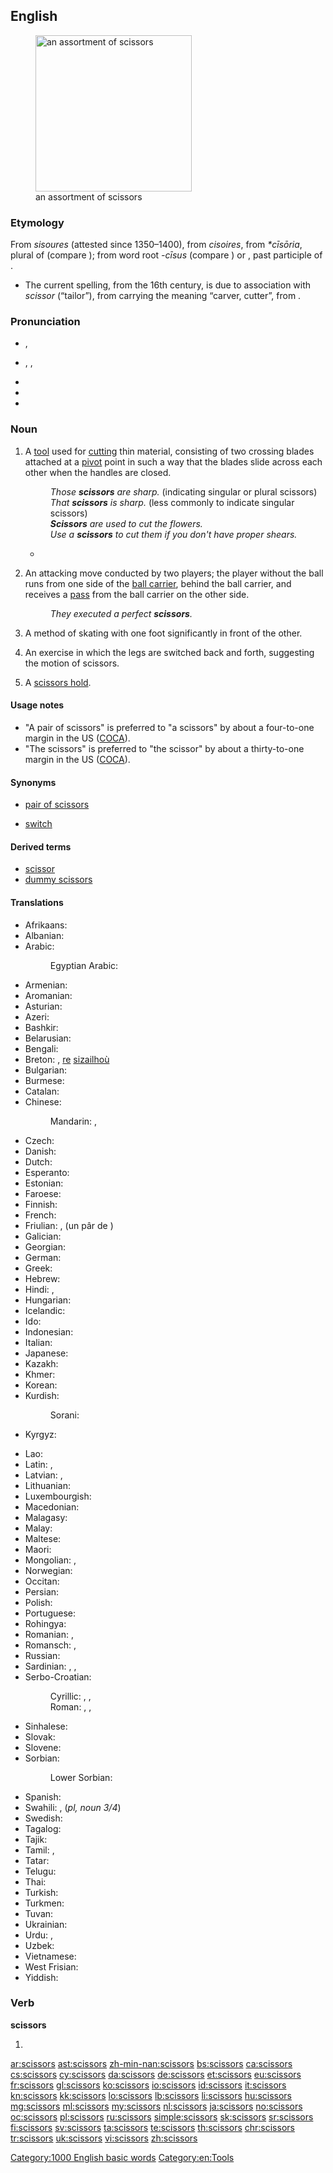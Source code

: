 ==English==
[[Image:Nozyczki4.jpg|thumb|right|250px|an assortment of scissors]]

===Etymology===
From {{etyl|enm|en}} ''sisoures'' (attested since 1350–1400), from {{etyl|fro|en}} ''cisoires'', from {{etyl|VL.|en}} ''*cīsōria'', plural of {{etyl|LL.|en}} {{term|cīsōrium||cutting tool}} (compare {{term|chisel}}); from {{etyl|la|en}} word root ''-cīsus'' (compare {{term|excise}}) or {{term|cæsus}}, past participle of {{term|cædere||to cut}}.
* The current spelling, from the 16th century, is due to association with {{etyl|ML.|en}} ''scissor'' (“tailor”), from {{etyl|la|en}} carrying the meaning “carver, cutter”, from {{term|scindere||to split|lang=la}}.

===Pronunciation===
* {{a|RP}} {{IPA|/ˈsɪzəz/}}, {{X-SAMPA|/"sIz@z/}}
* {{a|US}} {{enPR|sĭzʹərz}}, {{IPA|/ˈsɪzɚz/}}, {{X-SAMPA|/"sIz@`z/}}
* {{audio|en-us-scissors.ogg|Audio (US)}}
* {{audio|En-uk-scissors.ogg|Audio (UK)}}
* {{rhymes|ɪzə(r)z}}

===Noun===
{{en-plural noun}}

# {{context|countable|plural in form|usually|with a plural verb|lang=en}} A [[tool]] used for [[cut]]ting thin material, consisting of two crossing blades attached at a [[pivot]] point in such a way that the blades slide across each other when the handles are closed.
#: ''Those '''scissors''' are sharp.'' (indicating singular or plural scissors)
#: ''That '''scissors''' is sharp.'' (less commonly to indicate singular scissors)
#: '''''Scissors''' are used to cut the flowers.''
#: ''Use a '''scissors''' to cut them if you don't have proper shears.''
#* {{quote-news|title=Around the Garden|work=New York Times|date=Jun 22|year=1947|passage=Roses will last longer if a knife rather than a '''scissors''' is used to cut the blooms.}}
# {{context|countable|rugby|lang=en}} An attacking move conducted by two players; the player without the ball runs from one side of the [[ball carrier]], behind the ball carrier, and receives a [[pass]] from the ball carrier on the other side.
#: ''They executed a perfect '''scissors'''.''
# {{context|countable|skating|lang=en}} A method of skating with one foot significantly in front of the other.
# {{context|countable|gymnastics|lang=en}} An exercise in which the legs are switched back and forth, suggesting the motion of scissors.
# {{context|countable|wrestling|lang=en}} A [[scissors hold]].

====Usage notes====
* "A pair of scissors" is preferred to "a scissors" by about a four-to-one margin in the US ([[COCA]]).
* "The scissors" is preferred to "the scissor" by about a thirty-to-one margin in the US ([[COCA]]).

====Synonyms====
* {{sense|tool used for cutting}} [[pair of scissors]]
* {{sense|rugby}} [[switch]]

====Derived terms====
* [[scissor]]<!--attributive form and verb-->
* [[dummy scissors]]

====Translations====
{{trans-top|tool used for cutting}}
* Afrikaans: {{t-|af|skêr}}
* Albanian: {{t-|sq|gërshërë|f}}
* Arabic: {{t-|ar|مِقَصّ|m|tr=miqaṣṣ}}
*: Egyptian Arabic: {{t-|ar|مقص|m|tr=maqaṣṣ}}
* Armenian: {{t-|hy|մկրատ|tr=mkrat}}
* Aromanian: {{t-|rup|foarficã|f}}
* Asturian: {{t-|ast|tixeres|f-p}}
* Azeri: {{t+|az|qayçı}}
* Bashkir: {{tø|ba|ҡайсы|tr=qaysï|sc=Cyrl}}
* Belarusian: {{t-|be|нажніцы|p|tr=nažnícy|sc=Cyrl}}
* Bengali: {{t-|bn|কাঁচি|tr=kãci|sc=Beng}}
* Breton: {{t-|br|sizailhoù|f-p}}, [[re]] [[sizailhoù]]
* Bulgarian: {{t+|bg|ножица|f|tr=nóžica}}
* Burmese: {{t+|my|ကတ်ကြေး|tr=katkyi:|sc=Mymr}}
* Catalan: {{t+|ca|tisores|f-p}}
* Chinese:
*: Mandarin: {{t|cmn|剪刀|tr=jiǎndāo|sc=Hani}}, {{t|cmn|剪子|tr=jiǎnzǐ|sc=Hani}}
* Czech: {{t+|cs|nůžky|f-p}}
* Danish: {{t+|da|saks|c}}
* Dutch: {{t+|nl|schaar|f}}
* Esperanto: {{t-|eo|tondilo}}
* Estonian: {{t-|et|käärid}}
* Faroese: {{t-|fo|saksur|m}}
* Finnish: {{t+|fi|sakset|p}}
* French: {{t+|fr|ciseaux|m-p}}
* Friulian: {{tø|fur|fuarpis}}, (un pâr de {{tø|fur|fuarfis}})
* Galician: {{t-|gl|tesoiras|f-p}}
* Georgian: {{t-|ka|მაკრატელი|tr=makrateli|sc=Geor}}
* German: {{t+|de|Schere|f}}
* Greek: {{t+|el|ψαλίδι|n|tr=psalídi}}
* Hebrew: {{t+|he|מספריים|alt=מִסְפָּרַיִם|m-p|tr=misparáyim}}
* Hindi: {{t-|hi|कैंची|f|tr=kaiṇcī|sc=Deva}}, {{t-|hi|क़ैंची|f|tr=qaiṇcī|sc=Deva}}
* Hungarian: {{t+|hu|olló}}
* Icelandic: {{t+|is|skæri|n-p}}
* Ido: {{t+|io|cizo}}
* Indonesian: {{t+|id|gunting}}
* Italian: {{t+|it|forbici|f-p}}
* Japanese: {{t+|ja|鋏|tr=はさみ, hasami}}
* Kazakh: {{t|kk|қайшы|tr=qayşı|sc=Cyrl}}
* Khmer: {{t+|km|កន្ត្រៃ|tr=kon trai|sc=Khmr}}
* Korean: {{t+|ko|가위|tr=gawi|sc=Kore}}
* Kurdish:
*: Sorani: {{t+|ku|مه‌قه‌س|sc=ku-Arab}}
* Kyrgyz: {{t-|ky|кайчы|tr=kayçı|sc=Cyrl}}
{{trans-mid}}
* Lao: {{t+|lo|ມີດຕັດ|tr=mīt tat|sc=Laoo}}
* Latin: {{t-|la|axicia}}, {{t-|la|forfex}}
* Latvian: {{t+|lv|dzirkles|f-p}}, {{t-|lv|šķēres|f-p}}
* Lithuanian: {{t-|lt|žirklės|p}}
* Luxembourgish: {{t+|lb|Schéier|f}}
* Macedonian: {{t-|mk|ножици|f-p|tr=nóžici}}
* Malagasy: {{t+|mg|hety}}
* Malay: {{t-|ms|gunting}}
* Maltese: {{t-|mt|mqassijiet|m-p}}
* Maori: {{t-|mi|kutikuti}}
* Mongolian: {{t-|mn|хайчлах|tr=hajčlah|sc=Cyrl}}, {{t+|mn|хайч|tr=hajč|sc=Cyrl}}
* Norwegian: {{t+|no|saks|m|f}}
* Occitan: {{t+|oc|cisèls}}
* Persian: {{t+|fa|قیچی|tr=qeyči|sc=fa-Arab}}
* Polish: {{t+|pl|nożyczki|p}}
* Portuguese: {{t+|pt|tesoura|f}}
* Rohingya: {{tø|rhg|kesi}}
* Romanian: {{t-|ro|foarfece}}, {{t-|ro|foarfecă}}
* Romansch: {{t-|rm|forsch}}, {{t-|rm|forbesch}}
* Russian: {{t+|ru|ножницы|f-p|tr=nóžnicy}}
* Sardinian: {{t-|sc|fóltighe}}, {{t-|sc|fórfiga}}, {{t-|sc|fórfighe}}
* Serbo-Croatian:
*: Cyrillic: {{t-|sh|маказе|f-p}}, {{t-|sh|шкаре|f-p}}, {{t-|sh|ножице|f-p}}
*: Roman: {{t-|sh|makaze|f-p}}, {{t-|sh|škare|f-p}}, {{t-|sh|nožice|f-p}}
* Sinhalese: {{t+|si|කතුර|tr=katura|sc=Sinh}}
* Slovak: {{t-|sk|nožnice|f-p}}
* Slovene: {{t+|sl|škarje|f-p}}
* Sorbian:
*: Lower Sorbian: {{tø|dsb|nožyce|p}}
* Spanish: {{t+|es|tijera|f}}
* Swahili: {{t-|sw|mkasi}}, {{t-|sw|mikasi}} (''pl, noun 3/4'')
* Swedish: {{t+|sv|sax|c}}
* Tagalog: {{t-|tl|gunting}}
* Tajik: {{t-|tg|қайчӣ|tr=qayčī|sc=Cyrl}}
* Tamil: {{t+|ta|கத்திரி|tr=kattiri}}, {{t-|ta|கத்தரிக்கோல்|tr=kattarikkol}}
* Tatar: {{t+|tt|кайчы|tr=qayçı|sc=Cyrl}}
* Telugu: {{t+|te|కత్తెర|tr=kattera}}
* Thai: {{t+|th|กรรไกร|tr=gron-grai}}
* Turkish: {{t+|tr|makas}}
* Turkmen: {{t-|tk|gaýcy}}
* Tuvan: {{tø|tyv|хачы|tr=khačy}}
* Ukrainian: {{t+|uk|ножиці|f-p|tr=nóžyci}}
* Urdu: {{t-|ur|قینچی|tr=qaincī}}, {{t-|ur|کینچی|f|tr=kaiṇcī|sc=ur-Arab}}
* Uzbek: {{t-|uz|qaychi}}
* Vietnamese: {{t+|vi|kéo}}
* West Frisian: {{t-|fy|skjirre}}
* Yiddish: {{t-|yi|שער|sc=Hebr}}
{{trans-bottom}}

===Verb===
'''scissors'''

# {{en-third-person singular of|scissor}}

[[Category:1000 English basic words]]
[[Category:en:Tools]]

[[ar:scissors]]
[[ast:scissors]]
[[zh-min-nan:scissors]]
[[bs:scissors]]
[[ca:scissors]]
[[cs:scissors]]
[[cy:scissors]]
[[da:scissors]]
[[de:scissors]]
[[et:scissors]]
[[eu:scissors]]
[[fr:scissors]]
[[gl:scissors]]
[[ko:scissors]]
[[io:scissors]]
[[id:scissors]]
[[it:scissors]]
[[kn:scissors]]
[[kk:scissors]]
[[lo:scissors]]
[[lb:scissors]]
[[li:scissors]]
[[hu:scissors]]
[[mg:scissors]]
[[ml:scissors]]
[[my:scissors]]
[[nl:scissors]]
[[ja:scissors]]
[[no:scissors]]
[[oc:scissors]]
[[pl:scissors]]
[[ru:scissors]]
[[simple:scissors]]
[[sk:scissors]]
[[sr:scissors]]
[[fi:scissors]]
[[sv:scissors]]
[[ta:scissors]]
[[te:scissors]]
[[th:scissors]]
[[chr:scissors]]
[[tr:scissors]]
[[uk:scissors]]
[[vi:scissors]]
[[zh:scissors]]